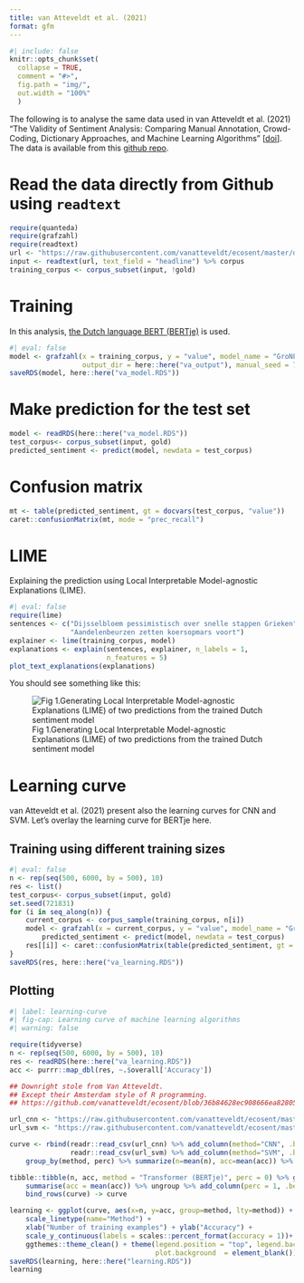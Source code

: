 ```yaml
---
title: van Atteveldt et al. (2021)
format: gfm
---
```


```r
#| include: false
knitr::opts_chunk$set(
  collapse = TRUE,
  comment = "#>",
  fig.path = "img/",
  out.width = "100%"
  )
```

The following is to analyse the same data used in van Atteveldt et al. (2021) "The Validity of Sentiment Analysis: Comparing Manual Annotation, Crowd-Coding, Dictionary Approaches, and Machine Learning Algorithms" [[doi](https://doi.org/10.1080/19312458.2020.1869198)]. The data is available from this [github repo](https://github.com/vanatteveldt/ecosent).

# Read the data directly from Github using `readtext`

```r
require(quanteda)
require(grafzahl)
require(readtext)
url <- "https://raw.githubusercontent.com/vanatteveldt/ecosent/master/data/intermediate/sentences_ml.csv"
input <- readtext(url, text_field = "headline") %>% corpus
training_corpus <- corpus_subset(input, !gold)
```

# Training

In this analysis, [the Dutch language BERT (BERTje)](https://huggingface.co/GroNLP/bert-base-dutch-cased) is used.

```r
#| eval: false
model <- grafzahl(x = training_corpus, y = "value", model_name = "GroNLP/bert-base-dutch-cased",
                  output_dir = here::here("va_output"), manual_seed = 721)
saveRDS(model, here::here("va_model.RDS"))
```

# Make prediction for the test set

```r
model <- readRDS(here::here("va_model.RDS"))
test_corpus<- corpus_subset(input, gold)
predicted_sentiment <- predict(model, newdata = test_corpus)
```

# Confusion matrix

```r
mt <- table(predicted_sentiment, gt = docvars(test_corpus, "value"))
caret::confusionMatrix(mt, mode = "prec_recall")
```

# LIME

Explaining the prediction using Local Interpretable Model-agnostic Explanations (LIME).

```r
#| eval: false
require(lime)
sentences <- c("Dijsselbloem pessimistisch over snelle stappen Grieken",
               "Aandelenbeurzen zetten koersopmars voort")
explainer <- lime(training_corpus, model)
explanations <- explain(sentences, explainer, n_labels = 1,
                        n_features = 5)
plot_text_explanations(explanations)
```

You should see something like this:

![Fig 1.Generating Local Interpretable Model-agnostic Explanations (LIME) of two predictions from the trained Dutch sentiment model](img/fig1.png)

# Learning curve

van Atteveldt et al. (2021) present also the learning curves for CNN and SVM. Let's overlay the learning curve for BERTje here.

## Training using different training sizes

```r
#| eval: false
n <- rep(seq(500, 6000, by = 500), 10)
res <- list()
test_corpus<- corpus_subset(input, gold)
set.seed(721831)
for (i in seq_along(n)) {
    current_corpus <- corpus_sample(training_corpus, n[i])
    model <- grafzahl(x = current_corpus, y = "value", model_name = "GroNLP/bert-base-dutch-cased", output_dir = here::here("va_size"))
        predicted_sentiment <- predict(model, newdata = test_corpus)
    res[[i]] <- caret::confusionMatrix(table(predicted_sentiment, gt = docvars(test_corpus, "value")), mode = "prec_recall")
}
saveRDS(res, here::here("va_learning.RDS"))
```

## Plotting

```r
#| label: learning-curve
#| fig-cap: Learning curve of machine learning algorithms
#| warning: false

require(tidyverse)
n <- rep(seq(500, 6000, by = 500), 10)
res <- readRDS(here::here("va_learning.RDS"))
acc <- purrr::map_dbl(res, ~.$overall['Accuracy'])

## Downright stole from Van Atteveldt.
## Except their Amsterdam style of R programming.
## https://github.com/vanatteveldt/ecosent/blob/36b84628ec908666ea8280593cb335c89c4e5e7e/src/analysis/performance.md

url_cnn <- "https://raw.githubusercontent.com/vanatteveldt/ecosent/master/data/intermediate/cnn_curve.csv"
url_svm <- "https://raw.githubusercontent.com/vanatteveldt/ecosent/master/data/intermediate/svm_curve.csv"

curve <- rbind(readr::read_csv(url_cnn) %>% add_column(method="CNN", .before=1),
               readr::read_csv(url_svm) %>% add_column(method="SVM", .before=1)) %>%
    group_by(method, perc) %>% summarize(n=mean(n), acc=mean(acc)) %>% ungroup

tibble::tibble(n, acc, method = "Transformer (BERTje)", perc = 0) %>% group_by(method, n) %>%
    summarise(acc = mean(acc)) %>% ungroup %>% add_column(perc = 1, .before = "n") %>%
    bind_rows(curve) -> curve

learning <- ggplot(curve, aes(x=n, y=acc, group=method, lty=method)) + geom_line() + 
    scale_linetype(name="Method") +
    xlab("Number of training examples") + ylab("Accuracy") + 
    scale_y_continuous(labels = scales::percent_format(accuracy = 1))+
    ggthemes::theme_clean() + theme(legend.position = "top", legend.background = element_blank(),
                                    plot.background  = element_blank())
saveRDS(learning, here::here("learning.RDS"))
learning
```
